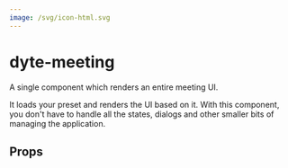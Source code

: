 ```yaml
---
image: /svg/icon-html.svg
---
```


# dyte-meeting

A single component which renders an entire meeting UI.

It loads your preset and renders the UI based on it.
With this component, you don't have to handle all the states,
dialogs and other smaller bits of managing the application.

## Props

<PropsTable of="dyte-meeting" />
